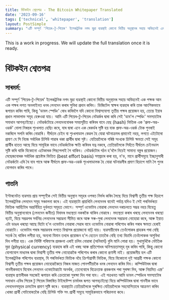 ```yaml
---
title: বিটকইন শ্বেতপত্ৰ - The Bitcoin Whitepaper Translated
date: '2023-09-16'
tags: ['technical', 'whitepaper', 'translation']
layout: PostSimple
summary: "এটি সম্পূৰ্ণ 'পিয়েৰ-টু-পিয়েৰ' ইলেকট্ৰনিক নগদ মুদ্ৰা ব্যৱস্থাই কোনো বিত্তীয় অনুস্থানৰ সহায় অবিহনেই এক পক্ষক আন এক পক্ষৰ লগত অনলাইনত ধনৰ লেনদেন কৰাৰ সুবিধা প্ৰদান কৰিব। ডিজিটেল স্বাক্ষৰ ব্যৱহাৰ কৰি তাক আংশিকভাবে ৰূপায়ন কৰিব পাৰি, কিন্তু 'ডাবল স্পেণ্ডিং' ৰোধ কৰিবলৈ যদি কোনো বিশ্বাসযোগ্য তৃতীয় পক্ষৰ প্রয়োজন হয়, তেন্তে ইয়াৰ প্ৰধান লাভালাভ সমূহ হেৰুওৱা যায়। আমি এটি পিয়েৰ-টু-পিয়েৰ নেটৱৰ্কৰ দ্বাৰা কৰি সেই 'ডাব'ল স্পেণ্ডিং' সমস্যাটোৰ সমাধান আগবঢ়াইছো।..."
---
```


<p style={{color:"red"}}> This is a work in progress. We will update the full translation once it is ready. </p>

# বিটকইন শ্বেতপত্ৰ

## সাৰমৰ্ম:

এটি সম্পূৰ্ণ 'পিয়েৰ-টু-পিয়েৰ' ইলেকট্ৰনিক নগদ মুদ্ৰা ব্যৱস্থাই কোনো বিত্তীয় অনুস্থানৰ সহায় অবিহনেই এক পক্ষক আন এক পক্ষৰ লগত অনলাইনত ধনৰ লেনদেন কৰাৰ সুবিধা প্ৰদান কৰিব।
ডিজিটেল স্বাক্ষৰ ব্যৱহাৰ কৰি তাক আংশিকভাবে ৰূপায়ন কৰিব পাৰি, কিন্তু 'ডাবল স্পেণ্ডিং' ৰোধ কৰিবলৈ যদি কোনো বিশ্বাসযোগ্য তৃতীয় পক্ষৰ প্রয়োজন হয়, তেন্তে ইয়াৰ প্ৰধান লাভালাভ সমূহ হেৰুওৱা যায়।
আমি এটি পিয়েৰ-টু-পিয়েৰ নেটৱৰ্কৰ দ্বাৰা কৰি সেই 'ডাব'ল স্পেণ্ডিং' সমস্যাটোৰ সমাধান আগবঢ়াইছো।
নেটৱৰ্কটোৱে লেনদেনবোৰক সময়সূচীত কৰিবৰ বাবে হেছ (hash) ভিত্তিক এক 'প্ৰুফ-অৱ-ওৱৰ্ক' বোলা নিৰন্তৰ শৃংখলাত হেছিং কৰে, যাৰ দ্বাৰা এনে এক ৰেকৰ্ডৰ সৃষ্টি হয় যাক প্ৰুফ-অৱ-ওৱৰ্ক টোক পুনৰাই নকৰিলে সলনি কৰিব নোৱাৰি।
দীৰ্ঘতম চেইন বা শৃংখলাডাল কেৱল হৈ যোৱা ঘটনাক্ৰমৰ প্ৰমানেই নহয়, লগতে এইটোৰো প্ৰমাণ যে সি নিজে সৰ্বাধিক চিপিউ পাৱাৰ থকা প্ৰাৰ্থীৰ দ্বাৰা সৃষ্ট।
যেতিয়ালৈকে গৰিষ্ঠ সংখ্যক চিপিউ ক্ষমতা সেই সমূহ প্ৰাৰ্থীৰ হাতত আছে যিয়ে সামূহিক ভাবে নেটৱৰ্কটোক ক্ষতি কৰিবৰ যত্ন নকৰে, তেতিয়ালৈকে সিহঁতে দীৰ্ঘতম চেইনডাল সৃষ্টি কৰি থাকি যিকোনো এটেকাৰক পিছপেলাই গৈ থাকিব।
নেটৱৰ্কটোৰ গঠন হ'বলৈ নিচেই সামান্য বস্তুৰ প্ৰয়োজন।
মেছেজবোৰক সৰ্বাধিক প্ৰচেষ্টাৰ ভিত্তিত (best effort basis) সম্প্ৰচাৰ কৰা হয়, ন'ড, মানে প্ৰাৰ্থীসমূহে ইচ্ছানুসাৰী নেটৱৰ্কটো এৰি থৈ যাব পাৰে আৰু দীৰ্ঘতম প্ৰুফ-অৱ-ওৱৰ্ক শৃংখলাডালক হৈ যোৱা ঘটনাৱলীৰ প্ৰমাণ হিচাপে মানি লৈ পুনৰ যোগদান কৰিব পাৰে।

## পাতনি

ইণ্টাৰনেটত ব্যৱসায় প্ৰায় সম্পূৰ্ণকৈ সেই বিত্তীয় অনুস্থান সমূহৰ ওপৰত নিৰ্ভৰ কৰিব লৈছে যিয়ে বিশ্বাসী তৃতীয় পক্ষ হিচাপে ইলেকট্ৰনিক লেনদেন সমূহ সঞ্চালনা কৰে।
এই ব্যৱস্থাটো প্ৰায়খিনি লেনদেনৰ বাবেই পৰ্যাপ্ত যদিও ই সেই পৰনিৰ্ভৰতা ভিত্তিক আৰ্হিটোৰ অন্তৰ্নিহিত দুৰ্বলতা সমূহত ভোগে।
সম্পূৰ্ণ ওভোটাব নোৱাৰা লেনদেন দৰাচলতে সম্ভৱ নহয় যিহেতু বিত্তীয় অনুস্থানবোৰে (লেনদেন জনীত) বিবাদৰ মধ্যস্থতা নকৰাকৈ থাকিব নোৱাৰে।
মদ্যস্থতা কৰাৰ খৰছে লেনদেনৰ খৰছো বঢ়াই, যিয়ে সম্ভৱপৰ সৰ্বনিম্ন লেনদেনৰ সম্ভাৱনা সীমিত কৰে আৰু সৰু-সুৰা লেনদেনৰ সম্ভাৱনা নোহোৱা কৰে,
আৰু ইয়াত এটা ডাঙৰ খৰছো আছে যিটো হ'ল ওভোটাব নোৱাৰা সেৱাৰ বাবে ওভোটাব নোৱাৰা পৰিশোধ কৰিব পৰাৰ ক্ষমতা হেৰাই যোৱাটো।
ওভোটাব পৰাৰ সম্ভাৱনাৰ লগতে বিশ্বাসৰ প্ৰয়োজনো বাঢ়ি যায়।
ব্যৱসায়ীবোৰ তেওঁলোকৰ গ্ৰাহকৰ পৰা বেছি সতৰ্ক হৈ থাকিব লগীয়া হয়, অন্যথা যিমান তথ্যৰ প্ৰয়োজন হ'ল হেতেন তাতকৈ বেছি তথ্য বিচাৰি তেওঁলোকক অসুবিধা দিব লগীয়া হয়।
এক নিৰ্দিষ্ট পৰিমাণৰ প্ৰবঞ্চনা এৰাই চলিব নোৱাৰা (অনিবাৰ্য) বুলি মানি লোৱা হয়। মুখামুখিকৈ ভৌতিক মুদ্ৰা (physical currency) ব্যৱহাৰ কৰি এই খৰছ আৰু প্ৰতিশোধৰ অনিশ্চয়তাসমূহ দূৰ কৰিব পাৰি,
কিন্তু কোনো যোগাযোগ মাধ্যমৰ দ্বাৰা বিশ্বাসী তৃতীয় পক্ষ নোহোৱাকৈ পৰিশোধ কৰাৰ কোনো প্ৰণালী নাই।
প্ৰয়োজনীয় হল এটি ইলেকট্ৰনিক পৰিশোধ ব্যৱস্থাৰ, যি পৰনির্ভৰতা ভিত্তিক নহৈ ক্ৰিপ্টগ্ৰাফী ভিত্তিক,
যিয়ে যিকোনো দুই আগ্ৰহী পক্ষক কোনো বিশ্বাসী তৃতীয় পক্ষৰ প্ৰয়োজন নোহোৱাকৈয়ে নিজৰ মাজত পোনপটীয়াকৈ ধনৰ লেনদেন কৰিব দিব।
কম্পিউটাৰৰ দ্বাৰা গাননীকভাবে যিবোৰ লেনদেন ওভোটোৱাটো অনৰ্থক, তেনেবোৰে বিক্রেতাক প্ৰবঞ্চনাৰ পৰা সুৰক্ষা দিব,
আৰু নিয়মিত এস্ক্ৰ' ব্যৱস্থাৰ প্ৰণালীৰক সহজেই ৰূপায়ন কৰি ক্রেতাকো সুৰক্ষা দিব পৰা যাব।
এই পত্ৰখনত আমি ডাবল স্পেণ্ডিংৰ সমস্যাটোৰ সমাধান এবিধ পিয়েৰ টু পিয়েৰ বিস্তাৰিত টাইমষ্টেম্প চাৰ্ভাৰৰ ৰূপত আগবঢ়াইছো যিয়ে কম্পিউটাৰৰ দ্বাৰা গাননীক ভাবে লেনদেনসমূহৰ ক্ৰমটোৰ প্ৰমাণ সৃষ্টি কৰে।
ব্যৱস্থাটো তেতিয়ালৈকে সুৰক্ষিত যেতিয়ালৈকে সহযোগিতাৰে আক্ৰমণ কৰিব খোজা প্ৰাৰ্থী গোটবোৰতকৈ বেছি চিপিউ শক্তি সৎ প্ৰাৰ্থী সমূহে সামূহিকভাবে পৰিচালনা কৰে।

